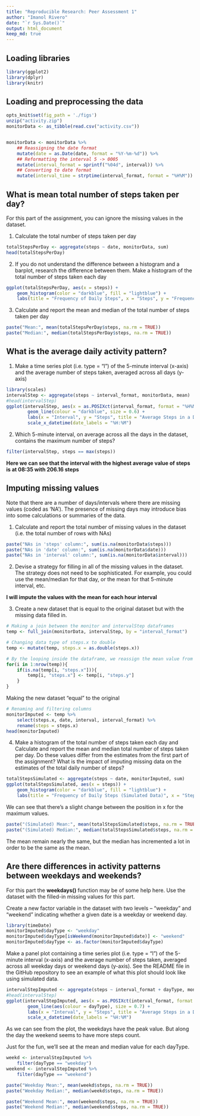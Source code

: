 ```yaml
---
title: "Reproducible Research: Peer Assessment 1"
author: "Imanol Rivero"
date: "`r Sys.Date()`"
output: html_document
keep_md: true
---
```


## Loading libraries

```r
library(ggplot2)
library(dplyr)
library(knitr)
```


## Loading and preprocessing the data

```r
opts_knit$set(fig_path = './figs')
unzip("activity.zip")
monitorData <- as_tibble(read.csv("activity.csv"))


monitorData <- monitorData %>%
    ## Reassigning the date format
    mutate(date = as.Date(date, format = "%Y-%m-%d")) %>%
    ## Reformatting the interval 5 -> 0005
    mutate(interval_format = sprintf("%04d", interval)) %>%
    ## Converting to date format
    mutate(interval_time = strptime(interval_format, format = "%H%M"))
```


## What is mean total number of steps taken per day?

For this part of the assignment, you can ignore the missing values in the dataset.

1. Calculate the total number of steps taken per day

```r
totalStepsPerDay <- aggregate(steps ~ date, monitorData, sum)
head(totalStepsPerDay)
```


2. If you do not understand the difference between a histogram and a barplot, research the difference between them. Make a histogram of the total number of steps taken each day

```r
ggplot(totalStepsPerDay, aes(x = steps)) +
    geom_histogram(color = "darkblue", fill = "lightblue") +
    labs(title = "Frequency of Daily Steps", x = "Steps", y = "Frequency")
```

3. Calculate and report the mean and median of the total number of steps taken per day

```r
paste("Mean:", mean(totalStepsPerDay$steps, na.rm = TRUE))
paste("Median:", median(totalStepsPerDay$steps, na.rm = TRUE))
```

## What is the average daily activity pattern?

1. Make a time series plot (i.e. type = "l") of the 5-minute interval (x-axis) and the average number of steps taken, averaged across all days (y-axis)

```r
library(scales)
intervalStep <- aggregate(steps ~ interval_format, monitorData, mean)
#head(intervalStep)
ggplot(intervalStep, aes(x = as.POSIXct(interval_format, format = "%H%M"), y = steps)) +
        geom_line(colour = "darkblue", size = 0.6) +
        labs(x = "Interval", y = "Steps", title = "Average Steps in a Daily Pattern") +
        scale_x_datetime(date_labels = "%H:%M")
```

2. Which 5-minute interval, on average across all the days in the dataset, contains the maximum number of steps?

```r
filter(intervalStep, steps == max(steps))
```
**Here we can see that the interval with the highest average value of steps is at 08:35 with 206.16 steps**

## Imputing missing values

Note that there are a number of days/intervals where there are missing values (coded as 'NA'). The presence of missing days may introduce bias into some calculations or summaries of the data.

1. Calculate and report the total number of missing values in the dataset (i.e. the total number of rows with NAs)

```r
paste("NAs in 'steps' column:", sum(is.na(monitorData$steps)))
paste("NAs in 'date' column:", sum(is.na(monitorData$date)))
paste("NAs in 'interval' column:", sum(is.na(monitorData$interval)))
```

2. Devise a strategy for filling in all of the missing values in the dataset. The strategy does not need to be sophisticated. For example, you could use the mean/median for that day, or the mean for that 5-minute interval, etc.

**I will impute the values with the mean for each hour interval**

3. Create a new dataset that is equal to the original dataset but with the missing data filled in.

```r
# Making a join between the monitor and intervalStep dataframes
temp <- full_join(monitorData, intervalStep, by = "interval_format")

# Changing data type of steps.x to double
temp <- mutate(temp, steps.x = as.double(steps.x))

# By the looping inside the dataframe, we reassign the mean value from steps.y where steps.x has an NA
for(i in 1:nrow(temp)){
    if(is.na(temp[i, "steps.x"])){
        temp[i, "steps.x"] <- temp[i, "steps.y"]
    }
}
```

Making the new dataset "equal" to the original
```r
# Renaming and filtering columns
monitorImputed <- temp %>% 
    select(steps.x, date, interval, interval_format) %>%
    rename(steps = steps.x)
head(monitorImputed)
```

4. Make a histogram of the total number of steps taken each day and Calculate and report the mean and median total number of steps taken per day. Do these values differ from the estimates from the first part of the assignment? What is the impact of imputing missing data on the estimates of the total daily number of steps?

```r
totalStepsSimulated <- aggregate(steps ~ date, monitorImputed, sum)
ggplot(totalStepsSimulated, aes(x = steps)) +
    geom_histogram(color = "darkblue", fill = "lightblue") +
    labs(title = "Frequency of Daily Steps (Simulated Data)", x = "Steps", y = "Frequency")
```

We can see that there's a slight change between the position in x for the maximum values.

```r
paste("(Simulated) Mean:", mean(totalStepsSimulated$steps, na.rm = TRUE))
paste("(Simulated) Median:", median(totalStepsSimulated$steps, na.rm = TRUE))
```
The mean remain nearly the same, but the median has incremented a lot in order to be the same as the mean.

## Are there differences in activity patterns between weekdays and weekends?

For this part the **weekdays()** function may be of some help here. Use the dataset with the filled-in missing values for this part.

Create a new factor variable in the dataset with two levels – “weekday” and “weekend” indicating whether a given date is a weekday or weekend day.

```r
library(timeDate)
monitorImputed$dayType <- "weekday"
monitorImputed$dayType[isWeekend(monitorImputed$date)] <- "weekend"
monitorImputed$dayType <- as.factor(monitorImputed$dayType)
```


Make a panel plot containing a time series plot (i.e. type = "l") of the 5-minute interval (x-axis) and the average number of steps taken, averaged across all weekday days or weekend days (y-axis). See the README file in the GitHub repository to see an example of what this plot should look like using simulated data.

```r
intervalStepImputed <- aggregate(steps ~ interval_format + dayType, monitorImputed, mean)
#head(intervalStep)
ggplot(intervalStepImputed, aes(x = as.POSIXct(interval_format, format = "%H%M"), y = steps)) +
        geom_line(aes(colour = dayType), size = 0.7) +
        labs(x = "Interval", y = "Steps", title = "Average Steps in a Daily Pattern") +
        scale_x_datetime(date_labels = "%H:%M")
```

As we can see from the plot, the weekdays have the peak value. But along the day the weekend seems to have more steps count.

Just for the fun, we'll see at the mean and median value for each dayType.

```r

weekd <- intervalStepImputed %>%
    filter(dayType == "weekday")
weekend <- intervalStepImputed %>%
    filter(dayType == "weekend")

paste("Weekday Mean:", mean(weekd$steps, na.rm = TRUE))
paste("Weekday Median:", median(weekd$steps, na.rm = TRUE))

paste("Weekend Mean:", mean(weekend$steps, na.rm = TRUE))
paste("Weekend Median:", median(weekend$steps, na.rm = TRUE))
```

